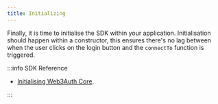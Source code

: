 ```yaml
---
title: Initializing
---
```


Finally, it is time to initialise the SDK within your application. Initialisation should happen within a constructor, this ensures there's no lag
between when the user clicks on the login button and the `connectTo` function is triggered.

:::info SDK Reference

- [Initialising Web3Auth Core](/sdk/web/no-modal/initialize#initializing-web3auth).

:::

